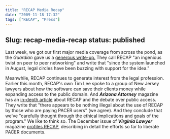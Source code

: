```yaml
---
title: "RECAP Media Recap"
date: "2009-11-18 17:32"
tags: ["RECAP", "Press"]
---
```

Slug: recap-media-recap
status: published
---

Last week, we got our first major media coverage from across the pond,
as the *Guardian* gave us a [generous
write-up.](http://www.guardian.co.uk/technology/2009/nov/11/recap-us-courtrooms)
They call RECAP "an ingenious twist on peer to peer networking" and
write that "since the system launched in August, legal circles have been
buzzing with support for the idea."

Meanwhile, RECAP continues to generate interest from the legal
profession. Earlier this month, RECAP's own Tim Lee spoke to a group of
New Jersey lawyers about how the software can save their clients money
while expanding access to the public domain. And ***Arizona Attorney***
magazine has an [in-depth
article](http://www.azattorneymag-digital.com/azattorneymag/200911/?pg=5#pg27)
about RECAP and the debate over public access. They write that "there
appears to be nothing illegal about the use of RECAP by those who are
paying PACER users" (we agree). And they conclude that we've "carefully
thought through the ethical implications and goals of the program." We
like to think so. The December issue of ***Virginia Lawyer*** magazine
[profiles
RECAP](http://www.vsb.org/docs/valawyermagazine/vl1209_tech.pdf),
describing in detail the efforts so far to liberate PACER documents.
